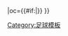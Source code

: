 {{fb team |t=蓝白柏林 |tan=蓝白柏林90体育俱乐部 |tc=GER |abb={{#if:{{{abb|}}}|BWB}} |oc={{#if:{{{oc|}}}|{{{oc}}}}} }}<!--
--><noinclude>[[Category:足球模板]]</noinclude>